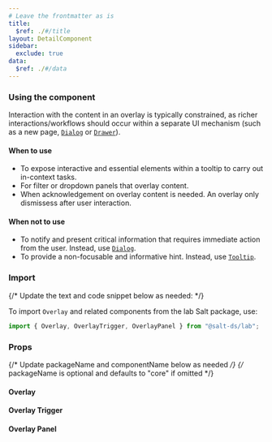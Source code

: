 ```yaml
---
# Leave the frontmatter as is
title:
  $ref: ./#/title
layout: DetailComponent
sidebar:
  exclude: true
data:
  $ref: ./#/data
---
```


### Using the component

Interaction with the content in an overlay is typically constrained, as richer interactions/workflows should occur within a separate UI mechanism (such as a new page, [`Dialog`](/salt/components/dialog) or [`Drawer`](/salt/components/drawer)).

#### When to use

- To expose interactive and essential elements within a tooltip to carry out in-context tasks.
- For filter or dropdown panels that overlay content.
- When acknowledgement on overlay content is needed. An overlay only dismissess after user interaction.

#### When not to use

- To notify and present critical information that requires immediate action from the user. Instead, use [`Dialog`](/salt/components/dialog).
- To provide a non-focusable and informative hint. Instead, use [`Tooltip`](/salt/components/tooltip).

### Import

{/* Update the text and code snippet below as needed: */}

To import `Overlay` and related components from the lab Salt package, use:

```js
import { Overlay, OverlayTrigger, OverlayPanel } from "@salt-ds/lab";
```

### Props

{/* Update packageName and componentName below as needed */}
{/* packageName is optional and defaults to "core" if omitted */}

#### Overlay

<PropsTable packageName="lab" componentName="Overlay" />

#### Overlay Trigger

<PropsTable packageName="lab" componentName="OverlayTrigger" />

#### Overlay Panel

<PropsTable packageName="lab" componentName="OverlayPanel" />
